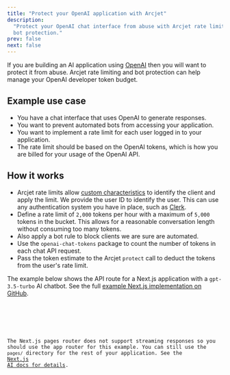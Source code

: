 ```yaml
---
title: "Protect your OpenAI application with Arcjet"
description:
  "Protect your OpenAI chat interface from abuse with Arcjet rate limiting and
  bot protection."
prev: false
next: false
---
```



If you are building an AI application using
[OpenAI](https://platform.openai.com/) then you will want to protect it from
abuse. Arcjet rate limiting and bot protection can help manage your OpenAI
developer token budget.

<WhatIsArcjet />

## Example use case

- You have a chat interface that uses OpenAI to generate responses.
- You want to prevent automated bots from accessing your application.
- You want to implement a rate limit for each user logged in to your
  application.
- The rate limit should be based on the OpenAI tokens, which is how you are
  billed for your usage of the OpenAI API.

## How it works

- Arcjet rate limits allow
  [custom characteristics](/rate-limiting/configuration#custom-characteristics)
  to identify the client and apply the limit. We provide the user ID to identify
  the user. This can use any authentication system you have in place, such as
  [Clerk](/integrations/clerk).
- Define a rate limit of `2,000` tokens per hour with a maximum of `5,000`
  tokens in the bucket. This allows for a reasonable conversation length without
  consuming too many tokens.
- Also apply a bot rule to block clients we are sure are automated.
- Use the `openai-chat-tokens` package to count the number of tokens in each
  chat API request.
- Pass the token estimate to the Arcjet `protect` call to deduct the tokens from
  the user's rate limit.

The example below shows the API route for a Next.js application with a
`gpt-3.5-turbo` AI chatbot. See the full
[example Next.js implementation on GitHub](https://github.com/arcjet/arcjet-js/blob/main/examples/nextjs-clerk-rate-limit).

<Tabs>
<TabItem label="TS (App)">

<Code code={OpenAINextJSChat} title="/app/api/chat/route.ts" lang="ts" />

</TabItem>
<TabItem label="TS (Pages)">

The Next.js pages router does not support streaming responses so you should use
the app router for this example. You can still use the `pages/` directory for
the rest of your application. See the
[Next.js AI docs for details](https://sdk.vercel.ai/docs/guides/frameworks/nextjs-pages).

</TabItem>
</Tabs>

<Comments />
